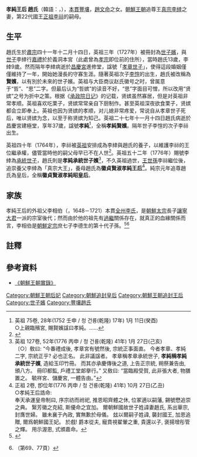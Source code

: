 {{東亞女性歷史人物
|名稱 =徽貞賢淑孝純昭皇后
|身份 =朝鮮國王妃（[[清朝|清朝]]冊封）<br>朝鮮王朝世子嬪，追尊王后、皇后
|國家 =
|屆數 =
|最高職務 =
|前任 = 
|繼任 = 
|畫像=
|說明=
|姓=趙
|名=（不詳）
|姓名=
|字=
|本貫=豐壤
|官職 =
|封爵 =
|封號 =世子嬪→賢[[世子嬪|嬪]]
|位號=
|位階=
|品階=
|御稱號 =<!--日本皇族之稱號-->
|宮號1 =<!--日本皇族之宮號-->
|宮號2 =<!--朝鮮王族之宮號-->
|封地 =
|湯沐邑 =
|神號 =
|尊號 =徽貞賢淑
|族裔 = 
|信仰 = <!--指的是宗教信仰-->
|旗籍 =<!--清朝旗人專用-->
|氏族 =
|府邸 =
|世系 = 
|初名 =
|乳名 =<!--日本、朝鮮、琉球以外人物用-->
|幼名 =<!--日本人用-->
|兒名 =<!--朝鮮人用-->
|童名 =<!--琉球人用-->
|小字=
|號=
|法號=
|院號=
|其他名號=
|出生日期=1715年[[十二月十四|陰曆12月14日]]
|出生地點=崇敎坊
|婚年=1727年
|逝世日期=1751年[[十一月十四|陰曆11月14日]]
|逝世地點=[[昌慶宮|昌慶宮]]宜春軒
|諡號=孝純賢嬪→孝純王后→孝純昭皇后
|墓葬=永陵
|祠廟=
|父親=豊陵府院君[[趙文命|趙文命]]（1680年－1732年）
|嫡母=
|母親=前母：花原府夫人安東金氏<br>生母：完興府夫人全州李氏
|夫=[[朝鮮真宗|朝鮮真宗]]李緈（1719年－1728年）
|婚姻名份=正室
|夫之父=[[朝鲜英祖|朝鲜英祖]]李昑
|夫之母=溫僖[[靖嬪李氏|靖嬪李氏]]
|夫之嫡母=[[貞聖王后|貞聖王后]]徐氏<br>[[貞純王后|貞純王后]]金氏
|夫之元配=
|夫之正室=
|夫之繼室=
|夫之平妻=
|夫之側室=
|兄弟=
|姊妹=
|嫡兄弟=
|嫡姊妹=
|庶兄弟=
|庶姊妹=
|同胞兄弟=哥哥 趙載洪（1713年－1758年）<br>弟弟 趙載溥（1718年－1776年）
|同胞姊妹=
|異母兄弟=長兄 趙載浩（1702年－1762年）<br>次兄 趙載淵（1709年－1750年）
|異母姊妹=
|異父兄弟=
|異父姊妹=
|繼兄弟=
|繼姊妹=
|子=
|女=
|養子=[[朝鮮正祖|朝鮮正祖]]李祘
|養女=
|繼子=
|繼女=
|其他親屬 =曾祖父：趙相鼎<br>祖父：趙仁壽<br>外祖：李相伯
|經歷 = 
|著作 =
|注釋=}}

'''孝純王后 趙氏'''（韓語：'''{{lang|ko|효순왕후 조씨}}'''，{{bd|1715年||1751年|}}），[[本貫|本貫]][[豐壤趙氏|豐壤]]，[[趙文命|趙文命]]之女。[[朝鮮王朝|朝鮮王朝]]追尊王[[朝鲜真宗|真宗李緈]]之妻，第22代國王[[朝鮮正祖|正祖李祘]]的嗣母。

==生平==
趙氏生於[[朝鮮肅宗|肅宗]]四十一年十二月十四日，英祖三年（1727年）被冊封為[[王世子嬪|世子嬪]]，與[[世子|世子]]李緈行[[嘉禮|嘉禮]]於於義洞本宮（此處曾為[[朝鮮孝宗|孝宗]]即位前的住所），當時趙氏13歲，李緈9歲。然而隔年李緈病逝於[[昌慶宮|昌慶宮]]進修堂，諡號「[[孝章世子|孝章世子]]」，使得這段婚姻僅僅維持了一年，開始她漫長的守寡生涯。隨著英祖次子[[莊獻世子|李愃]]的出生，趙氏被改稱為'''賢嬪'''，以有別於未來的世子嬪。英祖与大臣商议赵氏徽号之时，曾属意于“哲”、“思”二字。但最后认为“哲嫔”的读音不好，“思”字面目可憎，所以改用“贤嫔”之号为折中之策。根据《[[承政院日記|承政院日记]]》的记载，贤嫔虽然寡居，但是对英祖非常孝顺。英祖喜欢吃栗子，贤嫔常常亲自下厨制作。甚至英祖深夜欲食栗子，贤嫔都会立即奉上。英祖也因为贤嫔的孝顺，对儿媳非常疼爱，常说自从孝章世子死后，唯以贤嫔为念，以至于称贤嫔为知己。英祖二十七年十一月十四日趙氏病逝於昌慶宮建極堂，享年37歲，諡號'''孝純'''<ref>英祖 75卷, 28年(1752 壬申 / 청 건륭(乾隆) 17年) 1月 11日(癸酉)<br>○上親臨殯宮, 賜賢嬪諡曰孝純。……</ref>，全稱'''孝純賢嬪'''。隔年世子李愃的次子李祘出生。

英祖四十年（1764年），李祘被[[朝鮮英祖|英祖]]安排成為李緈與趙氏的養子，以維護李祘的王位繼承權，儘管當時他的嗣父母早已不在人世<ref>{{Cite web |url=http://sillok.history.go.kr/inspection/insp_king.jsp?id=wua_14002021_001&tabid=w |title=《英祖實錄》103卷,英祖40年(1764年)2月21日1번째기사 |access-date=2015-02-07 |archive-date=2018-11-10 |archive-url=https://web.archive.org/web/20181110080328/http://sillok.history.go.kr/inspection/insp_king.jsp?id=wua_14002021_001&tabid=w |dead-url=no }}</ref>。英祖五十二年（1776年）賜號李緈為[[朝鲜真宗|承統世子]]，趙氏則是'''孝純承統世子嬪'''<ref>英祖 127卷, 52年(1776 丙申 / 청 건륭(乾隆) 41年) 1月 27日(己亥)<br>〔○〕敎曰: “今番禮成後, 孝章宮有號然後, 宗統正事面直。 今者孝章、孝純二字, 宗統正乎? 必也正名。 此非議諡者。 孝章稱孝章承統世子, '''孝純稱孝純承統世子嬪''', 造給玉印竹冊。 而其亦承慶傳後之道, 上告正宗統, 朔祭兼告由, 頒八方。 冊印都監, 戶禮工堂郞擧行。” 又敎曰: “當臨殿受賀, 此非張大者, 物膳置之。 毓祥宮、儲慶宮, 一體告由。”</ref>，不久英祖過世，[[王世孫|王世孫]]李祘繼位後，追崇養父李緈為「真宗大王」，養母趙氏為'''徽貞賢淑孝純王后'''<ref>正祖 2卷, 卽位年(1776 丙申 / 청 건륭(乾隆) 41年) 10月 27日(乙丑)<br>○孝純王后誥命:<br>
奉天承運皇帝制曰, 序宗祊而祔祀, 推恩昭齊體之休, 位冢適以嗣藩, 錫號懋追崇之典。 繄芳徽之克紹, 斯優命之宜加。 爾朝鮮國故世子姓諱妻趙氏, 系出華宗, 封膺世婦。 雖未襄于內政, 實無歉於母儀。 玆以爾嗣子姓諱, 襲封國王, 加恩追贈, 爾爲朝鮮國王妃。 於戲! 爵本從夫, 寵賁視翟翬之重, 貴還以子, 褒揚增彤管之輝。 用示渥恩, 式頒嘉命。</ref>。純宗元年追尊趙氏為皇后，全稱'''徽貞賢淑孝純昭皇后'''。

==家族==
孝純王后的外祖父李相伯（{{lang-ko|이상백}}，1648－1721）本貫[[全州李氏|全州李氏]]，是[[朝鮮太宗|朝鮮太宗]]長子[[讓寧大君|讓寧大君]]一派的宗室後代；然而由於他的祖先有[[過繼|過繼]]關係存在，就真正的血緣關係而言，李相伯是[[朝鮮定宗|朝鮮定宗]]庶七子{{link-ko|守道君|수도군}}李德生的第十代子孫。<ref>{{cite web |title=양녕대군파 권3(讓寧大君派 卷之三) |url=http://visualjoseon.aks.ac.kr/viewer/view?itemId=jb&gubun=person&dataId=K24726A_003_066800 |website=장서각기록유산DB |accessdate=2020-10-15 |archive-date=2020-10-16 |archive-url=https://web.archive.org/web/20201016223039/http://visualjoseon.aks.ac.kr/viewer/view?itemId=jb&gubun=person&dataId=K24726A_003_066800 |dead-url=no }}</ref><ref>{{cite web |title=수도군파 권1(守道君派 卷之一) |url=http://visualjoseon.aks.ac.kr/viewer/view?itemId=jb&gubun=pa&dataId=K21154_001%5E%EC%88%98%EB%8F%84%EA%B5%B0%ED%8C%8C%5E |website=장서각기록유산DB |accessdate=2020-10-15 |archive-date=2020-10-17 |archive-url=https://web.archive.org/web/20201017061212/http://visualjoseon.aks.ac.kr/viewer/view?itemId=jb&gubun=pa&dataId=K21154_001%5E%EC%88%98%EB%8F%84%EA%B5%B0%ED%8C%8C%5E |dead-url=no }}（第69、77頁）</ref>

==註釋==
{{reflist}}

==參考資料==
*[http://sillok.history.go.kr/main/main.jsp 《朝鮮王朝實錄》] {{Wayback|url=http://sillok.history.go.kr/main/main.jsp |date=20051223081003 }}

{{李朝王后及大韓皇后}}

[[Category:朝鮮王朝后妃|Category:朝鮮王朝后妃]]
[[Category:朝鮮追封皇后|Category:朝鮮追封皇后]]
[[Category:朝鮮王朝追封王后|Category:朝鮮王朝追封王后]]
[[Category:世子嬪|Category:世子嬪]]
[[Category:豐壤趙氏|Category:豐壤趙氏]]